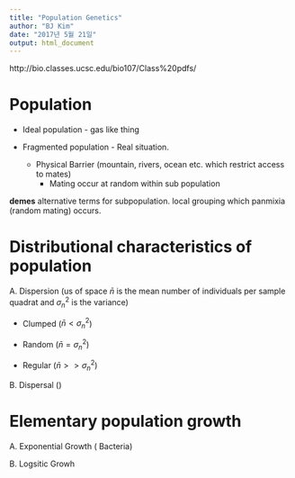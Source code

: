 ---
title: "Population Genetics"
author: "BJ Kim"
date: "2017년 5월 21일"
output: html_document
---

http://bio.classes.ucsc.edu/bio107/Class%20pdfs/

# Population

- Ideal population - gas like thing

- Fragmented population - Real situation.

  - Physical Barrier (mountain, rivers, ocean etc. which restrict access to mates)
    - Mating occur at random within sub population
    
**demes** alternative terms for subpopulation. local grouping which panmixia (random mating) occurs.

# Distributional characteristics of population

A. Dispersion (us of space $\bar{n}$ is the mean number of individuals per sample quadrat and $\sigma_{n}^{2}$ is the variance)

- Clumped ($\bar{n} < \sigma_{n}^{2}$)

- Random ($\bar{n} = \sigma_{n}^{2}$)

- Regular ($\bar{n} >> \sigma_{n}^{2}$)

B. Dispersal ()

# Elementary population growth

A. Exponential Growth ( Bacteria)


B. Logsitic Growh